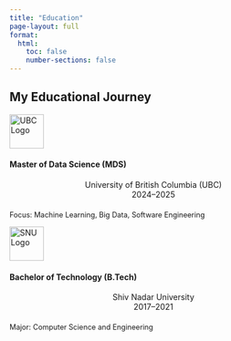 ```yaml
---
title: "Education"
page-layout: full
format:
  html:
    toc: false
    number-sections: false
---
```


<div class="section-light">
<h2 class="section-heading">My Educational Journey</h2>

<div class="card-container">

<!-- Degree 1 -->
<div class="portfolio-card">
  <img src="images/ubc_logo.png" width="60" alt="UBC Logo">
  <h4>Master of Data Science (MDS)</h4>
  <p style="padding: 0 20px; text-align: center;">University of British Columbia (UBC)<br>2024–2025</p>
  <p style="font-size: 0.9em; padding-top: 0.5em;">Focus: Machine Learning, Big Data, Software Engineering</p>
</div>

<!-- Degree 2 -->
<div class="portfolio-card">
  <img src="images/snu_logo.png" width="60" alt="SNU Logo">
  <h4>Bachelor of Technology (B.Tech)</h4>
  <p style="padding: 0 20px; text-align: center;">Shiv Nadar University<br>2017–2021</p>
  <p style="font-size: 0.9em; padding-top: 0.5em;">Major: Computer Science and Engineering</p>
</div>

</div>
</div>
